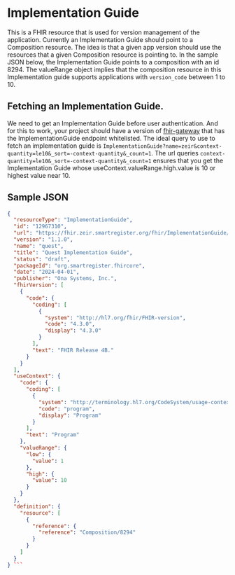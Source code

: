 # Implementation Guide
This is a FHIR resource that is used for version management of the application. Currently an Implementation Guide should point to a Composition resource.
The idea is that a given app version should use the resources that a given Composition resource is pointing to. 
In the sample JSON below, the Implementation Guide points to a composition with an id 8294.
The valueRange object implies that the composition resource in this Implementation guide supports applications with `version_code` between 1 to 10.

## Fetching an Implementation Guide.
We need to get an Implementation Guide before user authentication. And for this to work, your project should have a version of [fhir-gateway](https://github.com/onaio/fhir-gateway-extension) that has the ImplementationGuide endpoint whitelisted.
The ideal query to use to fetch an implementation guide is `ImplementationGuide?name=zeir&context-quantity=le10&_sort=-context-quantity&_count=1`. The url queries
`context-quantity=le10&_sort=-context-quantity&_count=1` ensures that you get the Implementation Guide whose useContext.valueRange.high.value is 10 or highest value near 10.

## Sample JSON
``` json
{
  "resourceType": "ImplementationGuide",
  "id": "12967310",
  "url": "https://fhir.zeir.smartregister.org/fhir/ImplementationGuide/quest",
  "version": "1.1.0",
  "name": "quest",
  "title": "Quest Implementation Guide",
  "status": "draft",
  "packageId": "org.smartregister.fhircore",
  "date": "2024-04-01",
  "publisher": "Ona Systems, Inc.",
  "fhirVersion": [
    {
      "code": {
        "coding": [
          {
            "system": "http://hl7.org/fhir/FHIR-version",
            "code": "4.3.0",
            "display": "4.3.0"
          }
        ],
        "text": "FHIR Release 4B."
      }
    }
  ],
  "useContext": {
    "code": {
      "coding": [
        {
          "system": "http://terminology.hl7.org/CodeSystem/usage-context-type",
          "code": "program",
          "display": "Program"
        }
      ],
      "text": "Program"
    },
    "valueRange": {
      "low": {
        "value": 1
      },
      "high": {
        "value": 10
      }
    }
  },
  "definition": {
    "resource": [
      {
        "reference": {
          "reference": "Composition/8294"
        }
      }
    ]
  }
} ```
